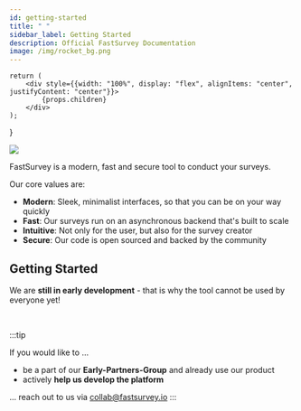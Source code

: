 ```yaml
---
id: getting-started
title: " "
sidebar_label: Getting Started
description: Official FastSurvey Documentation
image: /img/rocket_bg.png
---
```


    return (
        <div style={{width: "100%", display: "flex", alignItems: "center", justifyContent: "center"}}>
            {props.children}
        </div>
    );
}

<Flexbox>
    <img src="/img/docs/label-logo-01.svg"
    style={{width: "min(100%, 400px)"}}/>
</Flexbox>

<br/>

FastSurvey is a modern, fast and secure tool to conduct your surveys.

<div>Our core values are:</div>

- **Modern**: Sleek, minimalist interfaces, so that you can be on your way quickly
- **Fast**: Our surveys run on an asynchronous backend that's built to scale
- **Intuitive**: Not only for the user, but also for the survey creator
- **Secure**: Our code is open sourced and backed by the community

## Getting Started

We are **still in early development** - that is why the tool cannot be used by everyone yet!

<br/>

:::tip

If you would like to ...

* be a part of our **Early-Partners-Group** and already use our product
* actively **help us develop the platform**

... reach out to us via [collab@fastsurvey.io](mailto:collab@fastsurvey.io)
:::
